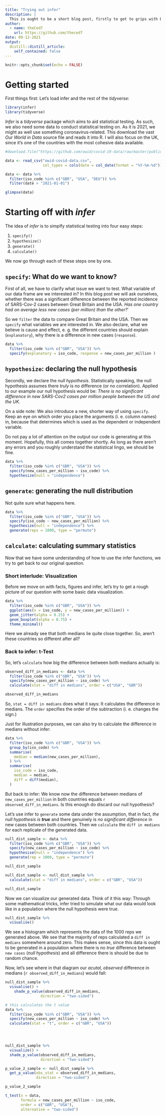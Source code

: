 ```yaml
---
title: "Trying out infer"
description: |
  This is ought to be a short blog post, firstly to get to grips with Distill, secondly to try out infer.
author:
  - name: theCed7
    url: https://github.com/theced7
date: 09-12-2021
output:
  distill::distill_article:
    self_contained: false
---
```



```r
knitr::opts_chunk$set(echo = FALSE)
```

# Getting started

First things first: Let's load infer and the rest of the _tidyverse_:

```r
library(infer)
library(tidyverse)
```

_Infer_ is a _tidyverse_ package which aims to aid statistical testing. As such, we also need some data to conduct statistical testing on. As it is 2021, we might as well use something coronavirus-related. This download the vast _Our World in Data_ source file and reads it into R. I will also focus on the UK, since it's one of the countries with the most cohesive data available.

```r
#download.file("https://github.com/owid/covid-19-data/raw/master/public/data/owid-covid-data.csv", "owid-covid-data.csv")

data <- read_csv("owid-covid-data.csv", 
                 col_types = cols(date = col_date(format = "%Y-%m-%d")))

data <- data %>%
  filter(iso_code %in% c("GBR", "USA", "DEU")) %>%
  filter(date > "2021-01-01")

glimpse(data)
```

# Starting off with _infer_

The idea of _infer_ is to simplfy statistical testing into four easy steps:

1. `specify()`
2. `hypothesize()`
3. `generate()`
4. `calculate()`

We now go through each of these steps one by one.

## `specify`: What do we want to know?

First of all, we have to clarify what issue we want to test. What variable of our data frame are we interested in? In this blog post we will ask ourselves, whether there was a significant difference between the reported incidence of SARS-Cov-2 cases between Great Britain and the USA. _Has one country had on average less new cases (per million) than the other?_`

So we `filter` the data to compare Great Britain and the USA. Then we `specify` what variables we are interested in. We also declare, what we believe is cause and effect, e. g. the different countries should explain (`explanatory`), why there is a difference in new cases (`response`). 

```r
data %>% 
  filter(iso_code %in% c("GBR", "USA")) %>% 
  specify(explanatory = iso_code, response = new_cases_per_million )
```

## `hypothesize`: declaring the null hypothesis

Secondly, we declare the _null hypothesis_. Statistically speaking, the null hypothesis assumes there _truly_ is no difference (or no correlation). Applied to our example our null hypothesis would be: _There is no significant difference in new SARS-Cov2 cases per million people between the US and the UK._ 

On a side note: We also introduce a new, shorter way of using `specify`. Keep an eye on which order you place the arguments (i. e. column names) in, because that determines which is used as the dependent or independent variable. 

Do not pay a lot of attention on the output our code is generating at this moment. Hopefully, this all comes together shortly. As long as there aren't any errors and you roughly understand the statistical lingo, we should be fine.

```r
data %>% 
  filter(iso_code %in% c("GBR", "USA")) %>% 
  specify(new_cases_per_million ~ iso_code) %>% 
  hypothesize(null = "independence")
```

## `generate`: generating the null distribution

Not quite sure what happens here.

```r
data %>% 
  filter(iso_code %in% c("GBR", "USA")) %>% 
  specify(iso_code ~ new_cases_per_million) %>% 
  hypothesize(null = "independence") %>% 
  generate(reps = 1000, type = "permute")
```

## `calculate`: calculating summary statistics

Now that we have some understanding of how to use the infer functions, we try to get back to our original question. 

### Short interlude: Visualization 

Before we move on with facts, figures and infer, let's try to get a rough picture of our question with some basic data visualization. 

```r
data %>% 
  filter(iso_code %in% c("GBR", "USA")) %>% 
  ggplot(aes(x = iso_code, y = new_cases_per_million)) +
  geom_jitter(alpha = 0.25) + 
  geom_boxplot(alpha = 0.75) +
  theme_minimal()
```

Here we already see that both medians lie quite close together. So, aren't these countries so different after all?

### Back to infer: t-Test

So, let's `calculate` how big the difference between both medians actually is:

```r
observed_diff_in_medians <- data %>% 
  filter(iso_code %in% c("GBR", "USA")) %>% 
  specify(new_cases_per_million ~ iso_code) %>% 
  calculate(stat = "diff in medians", order = c("USA", "GBR"))

observed_diff_in_medians
```

So, `stat = diff in medians` does what it says: It calculates the difference in medians. The `order` specifies the order of the subtraction (i. e. changes the sign.) 

Just for illustration purposes, we can also try to calculate the difference in medians without infer:

```r
data %>% 
  filter(iso_code %in% c("GBR", "USA")) %>% 
  group_by(iso_code) %>% 
  summarise(
    median = median(new_cases_per_million),
  ) %>% 
  summarise(
    iso_code = iso_code,
    median = median,
    diff = diff(median),
  )
```

But back to infer: We know now the difference between medians of `new_cases_per_million` in both countries equals `r observed_diff_in_medians`. Is this enough do discard our null hypothesis?

Let's use infer to `generate` some data under the assumption, that in fact, _the null hypothesis is **true**_ and there genuinely is _no significant difference_ in new cases between both countries. Then we `calculate` the `diff in medians` for each replicate of the generated data.

```r
null_dist_sample <- data %>% 
  filter(iso_code %in% c("GBR", "USA")) %>% 
  specify(new_cases_per_million ~ iso_code) %>% 
  hypothesise(null = "independence") %>% 
  generate(rep = 1000, type = "permute")

null_dist_sample

null_dist_sample <- null_dist_sample %>% 
  calculate(stat = "diff in medians", order = c("GBR", "USA"))

null_dist_sample
```

Now we can visualize our generated data. Think of it this way: Through some mathematical tricks, infer tried to simulate what our data would look like in a population where the null hypothesis were true.

```r
null_dist_sample %>% 
  visualise()
```

We see a histogram which represents the data of the 1000 reps we generated above. We see that the majority of reps calculated a `diff in medians` somewhere around zero. This makes sense, since this data is ought to be generated in a population where there is no _true_ difference between `new cases` (_null hypothesis_) and all difference there is should be due to random chance.

Now, let's see where in that diagram our _acutal, observed_ difference in medians (`r observed_diff_in_medians`) would fall:

```r
null_dist_sample %>% 
  visualise() +
    shade_p_value(observed_diff_in_medians,
                direction = "two-sided")
```


```r
# this calculates the t value
data %>%
  filter(iso_code %in% c("GBR", "USA")) %>% 
  specify(new_cases_per_million ~ iso_code) %>%
  calculate(stat = "t", order = c("GBR", "USA"))
  



null_dist_sample %>% 
  visualize() + 
  shade_p_value(observed_diff_in_medians,
                direction = "two-sided")

p_value_2_sample <- null_dist_sample %>%
  get_p_value(obs_stat = observed_diff_in_medians,
              direction = "two-sided")

p_value_2_sample

t_test(x = data, 
       formula = new_cases_per_million ~ iso_code, 
       order = c("GBR", "USA"),
       alternative = "two-sided")

```



